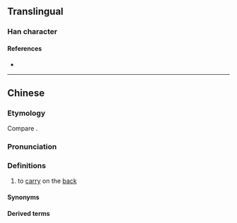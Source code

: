 {{also|𧴯}}
{{character info/new}}
==Translingual==

===Han character===
{{Han char|rn=39|rad=子|as=07|sn=10|four=|canj=NDBUC|ids=⿰子貝}}

====References====
* {{Han ref|kx=0280.021|hdz=21016.030|uh=5B6D|ud=23405}}

----

==Chinese==
{{zh-forms|alt=𧴯}}
===Etymology===
{{rfe|zh}}
Compare {{cog|za|maq}}.
===Pronunciation===
{{zh-pron
|m=miē
|c=me1
|cat=v
}}

===Definitions===
{{zh-hanzi}}

# {{lb|zh|Cantonese}} to [[carry]] on the [[back]]
#: {{zh-x|孭 書包|to '''wear''' a backpack|C}}

====Synonyms====
{{zh-dial|背負}}

====Derived terms====
{{zh-der|孭帶}}